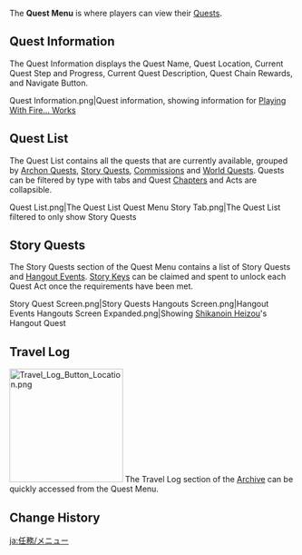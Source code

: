 {{CustomTabs
|tab1=Overview
|tab2=Menu
}}
{{Terminology Infobox
|title   = Quest Menu
|image   = Quest Screen.png
|caption = The Quest Menu, showing the In Progress tab
|type    = Menus
}}
The '''Quest Menu''' is where players can view their [[Quests]].

==Quest Information==
The Quest Information displays the Quest Name, Quest Location, Current Quest Step and Progress, Current Quest Description, Quest Chain Rewards, and Navigate Button.
<gallery>
Quest Information.png|Quest information, showing information for [[Playing With Fire... Works]]
</gallery>
{{Clr}}

==Quest List==
The Quest List contains all the quests that are currently available, grouped by [[Archon Quest]]s, [[Story Quest]]s, [[Commission]]s and [[World Quest]]s. Quests can be filtered by type with tabs and Quest [[Chapter]]s and Acts are collapsible.
<gallery>
Quest List.png|The Quest List
Quest Menu Story Tab.png|The Quest List filtered to only show Story Quests
</gallery>
{{Clr}}

==Story Quests==
{{Main|Story Quests}}
The Story Quests section of the Quest Menu contains a list of Story Quests and [[Hangout Event]]s. [[Story Key]]s can be claimed and spent to unlock each Quest Act once the requirements have been met.
<gallery>
Story Quest Screen.png|Story Quests
Hangouts Screen.png|Hangout Events
Hangouts Screen Expanded.png|Showing [[Shikanoin Heizou]]'s Hangout Quest
</gallery>
{{Clr}}

==Travel Log==
{{Main|Archive#Travel Log}}
[[File:Travel Log Button Location.png|200px|right|thumb]]
The Travel Log section of the [[Archive]] can be quickly accessed from the Quest Menu.
{{Clr}}

==Change History==
{{Change History|1.0}}

[[ja:任務/メニュー]]